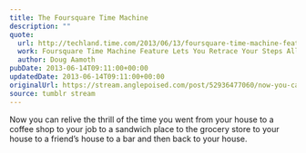 ```yaml
---
title: The Foursquare Time Machine
description: ""
quote:
  url: http://techland.time.com/2013/06/13/foursquare-time-machine-feature-lets-you-retrace-your-steps-all-laser-like/ on <a href="https://foursquare.com/timemachine">The Foursquare Time Machine</a> (actually quite good).
  work: Foursquare Time Machine Feature Lets You Retrace Your Steps All Laser-Like
  author: Doug Aamoth
pubDate: 2013-06-14T09:11:00+00:00
updatedDate: 2013-06-14T09:11:00+00:00
originalUrl: https://stream.anglepoised.com/post/52936477060/now-you-can-relive-the-thrill-of-the-time-you-went
source: tumblr stream
---
```


Now you can relive the thrill of the time you went from your house to a coffee shop to your job to a sandwich place to the grocery store to your house to a friend’s house to a bar and then back to your house.
